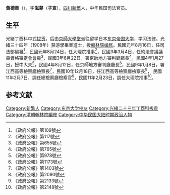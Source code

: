 {{明清人物信息框
| 姓名 = 黃德章
| 圖片名稱=  
| 圖片大小 = 220px
| 圖片說明 =  
| 最高職務 =  
| 國家 = 大清
| 爵位 =
| 籍貫 = [[四川省|四川省]][[新繁縣|新繁縣]]
| 字號 = 字子宣
| 諡號 = 
| 出生日期 = 同治九年庚午五月九日（1870年6月7日）
| 出生地點 =
| 逝世日期 = 〔{{dda|1923|||1870|6|7}}〕
| 逝世地點 = 
| 墓葬 = 
| 配偶 = 薛氏
| 親屬 = 曾祖黃文中、祖黃兆奎、父黃桐生，母白氏、鄧氏、劉氏，子黃藜光<ref>《光緖丁酉科明經通譜》四川，第2頁</ref>、[[黄茂光|黄茂光]]（固体力学家）
| 出身 = 
* 新繁縣優廩生
* 光緒二十三年丁酉科拔貢
* 光緒三十四年進士
* 翰林院編修
| 經歷 = 
| 著作 =  
* 《尊經書院課藝三集》
*
*
}}
'''黃德章'''（{{bd|1870年|6月7日|1923年|}}），字'''滋萲'''（'''子宣'''），[[四川|四川]][[新繁|新繁]]人，中华民国司法官员。

== 生平 ==
光緒丁酉科中式[[拔贡|拔贡]]，后由[[京師大學堂|京師大學堂]]派往留学日本[[东京帝国大学|东京帝国大学]]，学习法律。光緒三十四年（1908年）获游學畢業進士，授[[翰林院|翰林院]][[编修|编修]]。民國元年8月16日，任司法部編纂<ref>《政府公報》第109號</ref>，民國元年8月24日，任大理院推事<ref>《政府公報》第117號</ref>，民國3年3月4日，任約法會議議員資格審定會會員<ref>《政府公報》第655號</ref>，民國3年6月22日，署京師地方審判廳廳長<ref>《政府公報》第765號</ref>，民國4年1月27日，授中大夫<ref>《政府公報》第978號</ref>，民國4年8月12日，任京師地方審判廳廳長<ref>《政府公報》第1173號</ref>，民國9年1月8日，署江西高等檢察廳檢察長<ref>《政府公報》第1403號</ref>，民國10年12月18日，任江西高等檢察廳檢察長<ref>《政府公報》第2090號</ref>，
民國11年2月7日，調任總檢察廳檢察官<ref>《政府公報》第2133號</ref>，民國11年2月23日，調任大理院推事<ref>《政府公報》第2148號</ref>。

==参考文献==
{{reflist}}

{{光緒三十四年游學畢業進士}}

{{Authority control}}

{{DEFAULTSORT:}}
[[Category:新繁人|Category:新繁人]]
[[Category:东京大学校友|Category:东京大学校友]]
[[Category:光緒二十三年丁酉科拔貢|Category:光緒二十三年丁酉科拔貢]]
[[Category:清朝翰林院編修|Category:清朝翰林院編修]]
[[Category:中华民国大陆时期政治人物|Category:中华民国大陆时期政治人物]]